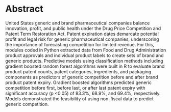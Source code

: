 # Abstract {.unnumbered}
\begin{center}
\begin{singlespacing}
Classification of Generic Manufacturers and Competition in the Pharmaceutical Industry  

An Abstract of the Thesis by  

Mark Benmuvhar
\end{singlespacing}
\end{center}
\par
\par
\pagenumbering{roman}  
\setcounter{page}{4}
United States generic and brand pharmaceutical companies balance innovation, profit, and public health under the Drug Price Competition and Patent Term Restoration Act.  Patent expiration dates demarcate potential profit and legal risk for generic pharmaceutical companies, underscoring the importance of forecasting competition for limited revenue.  For this, modules coded in Python extracted data from Food and Drug Administration product approvals and individual product labels to create sets of brand and generic products.  Predictive models using classification methods including gradient boosted random forest algorithms were built in R to evaluate brand product patent counts, patent categories, ingredients, and packaging components as predictors of generic competition before and after brand product patent expiry.  Gradient boosted algorithms predicted generic competition before first, before last, or after last patent expiry with significant accuracy (p <0.05) of 83.3%, 68.9%, and 69.4%, respectively.  Models demonstrated the feasibility of using non-fiscal data to predict generic competition.

\newpage

